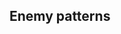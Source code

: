 ==Enemy patterns==
{{Section}}
{{Event/Map|
{{Event/MapNode|1|x=625|y=284}}
{{Event/MapNode|A|x=524|y=275}}
{{Event/MapNode|B|x=475|y=278}}
{{Event/MapNode|C|x=449|y=257}}
{{Event/MapNode|D|x=424|y=212}}
{{Event/MapNode|E|x=384|y=231}}
{{Event/MapNode|F|x=349|y=201}}
{{Event/MapNode|G|x=334|y=177}}
{{Event/MapNode|H|x=299|y=123}}
{{Event/MapNode|I|x=289|y=247}}
{{Event/MapNode|J|x=270|y=186}}
{{Event/MapNode|K|x=232|y=99}}
{{Event/MapNode|L|x=205|y=242}}
{{Event/MapNode|M|x=172|y=201}}
{{Event/MapNode|N|x=120|y=248}}
{{Event/MapNode|O|x=90|y=167}}
{{Event/MapNode|P|x=151|y=116}}
}}
<div class="scrollable map-nodes" id="map-nodes">
{{Map/Nodes|A|Empty|kind=0}}
{{Map/Nodes|name=深海東方部隊 魚雷艇戦隊
|B
|Normal
|{{TooltipSimple|Echelon|19% (181/942)}}<br>{{TooltipSimple|Line Abreast|10% (97/942)}}
|Destroyer I-Class/Late Model
|PT Imp Pack/II
|PT Imp Pack/II
|-
|B
|Normal
|{{TooltipSimple|Echelon|17% (164/942)}}<br>{{TooltipSimple|Line Abreast|16% (153/942)}}
|Destroyer I-Class/Late Model
|PT Imp Pack/II
|PT Imp Pack/II
|PT Imp Pack/II
|-
|B
|Normal
|{{TooltipSimple|Echelon|22% (205/942)}}<br>{{TooltipSimple|Line Abreast|15% (142/942)}}
|Destroyer I-Class/Late Model
|PT Imp Pack/III
|PT Imp Pack/II
|PT Imp Pack/II
}}
{{Map/Nodes|name=深海東方部隊 前衛駆逐艦
|C
|Normal
|{{TooltipSimple|Line Ahead|18% (3858/21732)}}<br>{{TooltipSimple|Echelon|9% (1886/21732)}}
|Destroyer Ro-Class/Late Model
|Destroyer I-Class
|Destroyer I-Class
|-
|C
|Normal
|{{TooltipSimple|Line Ahead|17% (3770/21732)}}<br>{{TooltipSimple|Echelon|14% (2936/21732)}}
|Destroyer Ro-Class/Late Model
|Destroyer Ro-Class/Late Model
|Destroyer I-Class
|-
|C
|Normal
|{{TooltipSimple|Line Ahead|27% (5810/21732)}}<br>{{TooltipSimple|Echelon|16% (3472/21732)}}
|Destroyer Ro-Class/Late Model
|Destroyer Ro-Class/Late Model
|Destroyer Ro-Class/Late Model
}}
{{Map/Nodes|name=深海5,500t級軽巡洋艦
|D
|Normal
|{{TooltipSimple|Line Ahead|18% (2217/12076)}}<br>{{TooltipSimple|Echelon|9% (1049/12076)}}
|Light Cruiser Ho-Class/Flagship
|Destroyer I-Class
|Destroyer I-Class
|-
|D
|Normal
|{{TooltipSimple|Line Ahead|19% (2302/12076)}}<br>{{TooltipSimple|Echelon|13% (1605/12076)}}
|Light Cruiser Ho-Class/Flagship
|Destroyer Ro-Class/Late Model
|Destroyer I-Class
|-
|D
|Normal
|{{TooltipSimple|Line Ahead|25% (2962/12076)}}<br>{{TooltipSimple|Echelon|16% (1941/12076)}}
|Light Cruiser Ho-Class/Flagship
|Destroyer Ro-Class/Late Model
|Destroyer Ro-Class/Late Model
}}
{{Map/Nodes|name=深海東方部隊 精鋭駆逐隊
|E
|Boss
|{{TooltipSimple|Line Ahead|20% (1756/8592)}}<br>{{TooltipSimple|Echelon|11% (911/8592)}}
|Destroyer Ro-Class/Late Model
|Destroyer Ro-Class/Late Model
|Destroyer Ro-Class
|Destroyer Ro-Class
|Destroyer Ro-Class
|-
|E
|Boss
|{{TooltipSimple|Line Ahead|27% (2359/8592)}}<br>{{TooltipSimple|Echelon|13% (1111/8592)}}
|Destroyer Ro-Class/Late Model
|Destroyer Ro-Class/Late Model
|Destroyer Ro-Class/Late Model
|Destroyer Ro-Class
|Destroyer Ro-Class
|-
|E
|Boss/Final
|{{TooltipSimple|Line Ahead|20% (1750/8592)}}<br>{{TooltipSimple|Echelon|8% (705/8592)}}
|Destroyer Ro-Class/Late Model Elite
|Destroyer Ro-Class/Late Model
|Destroyer Ro-Class/Late Model
|Destroyer Ro-Class/Late Model
|Destroyer Ro-Class/Late Model
}}
{{Map/Nodes|F|Empty|kind=1}}
{{Map/Nodes|G|Empty|kind=0}}
{{Map/Nodes|H|Resource}}
{{Map/Nodes|I|Empty|kind=0}}
{{Map/Nodes|name=深海潜水艦隊 海峡警戒線
|J
|Normal
|{{TooltipSimple|Echelon|14% (302/2114)}}<br>{{TooltipSimple|Line Abreast|15% (327/2114)}}
|Submarine Ka-Class
|Submarine Ka-Class
|Submarine Ka-Class
|-
|J
|Normal
|{{TooltipSimple|Echelon|17% (363/2114)}}<br>{{TooltipSimple|Line Abreast|19% (398/2114)}}
|Submarine Yo-Class/Elite
|Submarine Ka-Class
|Submarine Ka-Class
|-
|J
|Normal
|{{TooltipSimple|Echelon|17% (367/2114)}}<br>{{TooltipSimple|Line Abreast|17% (357/2114)}}
|Submarine Yo-Class/Flagship
|Submarine Ka-Class
|Submarine Ka-Class
}}
{{Map/Nodes|K|Storm}}
{{Map/Nodes|L|Storm}}
{{Map/Nodes|name=深海東方部隊 巡洋艦戦隊
|M
|Normal
|{{TooltipSimple|Line Ahead|18% (325/1776)}}<br>{{TooltipSimple|Double Line|9% (159/1776)}}
|Heavy Cruiser Ri-Class/Flagship
|Heavy Cruiser Ri-Class/Flagship
|Torpedo Cruiser Chi-Class
|Torpedo Cruiser Chi-Class
|Destroyer Ro-Class/Late Model
|Destroyer Ro-Class/Late Model
|-
|M
|Normal
|{{TooltipSimple|Line Ahead|17% (297/1776)}}<br>{{TooltipSimple|Double Line|13% (224/1776)}}
|Heavy Cruiser Ri-Class/Flagship
|Heavy Cruiser Ri-Class/Flagship
|Torpedo Cruiser Chi-Class/Elite
|Torpedo Cruiser Chi-Class
|Destroyer Ro-Class/Late Model
|Destroyer Ro-Class/Late Model
|-
|M
|Normal
|{{TooltipSimple|Line Ahead|27% (478/1776)}}<br>{{TooltipSimple|Double Line|16% (293/1776)}}
|Heavy Cruiser Ri-Class/Flagship
|Heavy Cruiser Ri-Class/Flagship
|Torpedo Cruiser Chi-Class/Elite
|Torpedo Cruiser Chi-Class/Elite
|Destroyer Ro-Class/Late Model
|Destroyer Ro-Class/Late Model
}}
{{Map/Nodes|name=深海東方部隊 空母機動部隊
|N
|Normal
|{{TooltipSimple|Diamond|33% (3/9)}}
|Light Carrier Nu-Class/Kai Elite II
|Light Carrier Nu-Class/Kai Elite II
|Battleship Ta-Class/Elite
|Light Cruiser Tsu-Class
|Destroyer Ro-Class/Late Model
|Destroyer Ro-Class/Late Model
|-
|N
|Normal
|{{TooltipSimple|Double Line|44% (4/9)}}<br>{{TooltipSimple|Diamond|22% (2/9)}}
|Light Carrier Nu-Class/Kai Flagship II
|Light Carrier Nu-Class/Kai Elite II
|Battleship Ta-Class/Elite
|Light Cruiser Tsu-Class/Elite
|Destroyer Ro-Class/Late Model
|Destroyer Ro-Class/Late Model
}}
{{Map/Nodes|O|Resource}}
{{Map/Nodes|name=深海東方部隊 海峡封鎖部隊旗艦
|P
|Boss
|{{TooltipSimple|Line Ahead|23% (2647/11503)}}<br>{{TooltipSimple|Echelon|14% (1635/11503)}}
|Heavy Cruiser Ne-Class/Elite
|Light Cruiser Tsu-Class/Elite
|Destroyer Ro-Class/Late Model
|Destroyer Ro-Class/Late Model
|Destroyer Ro-Class/Late Model
|-
|P
|Boss
|{{TooltipSimple|Line Ahead|37% (4313/11503)}}<br>{{TooltipSimple|Echelon|18% (2102/11503)}}
|Heavy Cruiser Ne-Class/Elite
|Light Cruiser Tsu-Class/Elite
|Destroyer Ro-Class/Late Model Elite
|Destroyer Ro-Class/Late Model
|Destroyer Ro-Class/Late Model
|-
|P
|Boss/Final
|{{TooltipSimple|Line Ahead|5% (605/11503)}}<br>{{TooltipSimple|Echelon|2% (201/11503)}}
|Heavy Cruiser Ne-Class/Elite
|Light Cruiser Tsu-Class/Elite
|Light Cruiser Tsu-Class/Elite
|Destroyer Ro-Class/Late Model Elite
|Destroyer Ro-Class/Late Model
|Destroyer Ro-Class/Late Model
}}
</div> <!-- overflow -->
{{SectionEnd}}